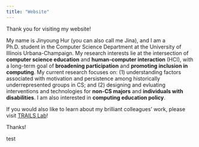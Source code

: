 ```yaml
---
title: "Website"
---
```


Thank you for visiting my website!

My name is Jinyoung Hur (you can also call me Jina), and I am a Ph.D. student in the Computer Science Department at the University of Illinois Urbana-Champaign. My research interests lie at the intersection of **computer science education** and **human-computer interaction** (HCI), with a long-term goal of **broadening participation** and **promoting inclusion in computing**. My current research focuses on: (1) understanding factors associated with motivation and persistence among historically underrepresented groups in CS; and (2) designing and evluating interventions and technologies for **non-CS majors** and **individuals with disabilities**. I am also interested in **computing education policy**.

If you would also like to learn about my brilliant colleagues' work, please visit [TRAILS Lab](https://trailslab.web.illinois.edu/)!

Thanks!

test
